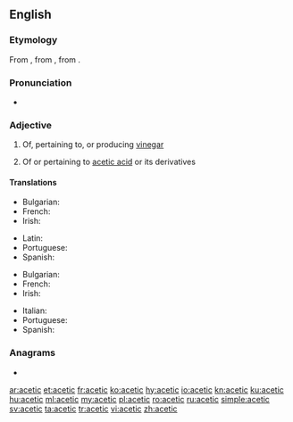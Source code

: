 ==English==

===Etymology===
From {{etyl|fr|en}} {{m|fr|acétique}}, from {{etyl|la|en}} {{m|la|acetum||vinegar}}, from {{m|la|acere||to be sour}}.

===Pronunciation===
* {{hyphenation|a|ce|tic|lang=en}}
*: {{rhymes|iːtɪk|lang=en}}

===Adjective===
{{en-adj|-}}

# {{lb|en|organic chemistry}} Of, pertaining to, or producing [[vinegar]]
# {{lb|en|organic chemistry}} Of or pertaining to [[acetic acid]] or its derivatives

====Translations====
{{trans-top|pertaining to vinegar}}
* Bulgarian: {{t|bg|оцетен}}
* French: {{t+|fr|acétique}}
* Irish: {{t|ga|aicéiteach}}
{{trans-mid}}
* Latin: {{t|la|acēticus}}
* Portuguese: {{t|pt|acético}}
* Spanish: {{t+|es|acético}}
{{trans-bottom}}

{{trans-top|pertaining to acetic acid}}
* Bulgarian: {{t|bg|ацетилов}}
* French: {{t+|fr|acétique}}
* Irish: {{t|ga|aicéiteach}}
{{trans-mid}}
* Italian: {{t+|it|acetico}}
* Portuguese: {{t|pt|acético}}
* Spanish: {{t+|es|acético}}
{{trans-bottom}}

===Anagrams===
* {{l|en|accite}}

[[ar:acetic]]
[[et:acetic]]
[[fr:acetic]]
[[ko:acetic]]
[[hy:acetic]]
[[io:acetic]]
[[kn:acetic]]
[[ku:acetic]]
[[hu:acetic]]
[[ml:acetic]]
[[my:acetic]]
[[pl:acetic]]
[[ro:acetic]]
[[ru:acetic]]
[[simple:acetic]]
[[sv:acetic]]
[[ta:acetic]]
[[tr:acetic]]
[[vi:acetic]]
[[zh:acetic]]